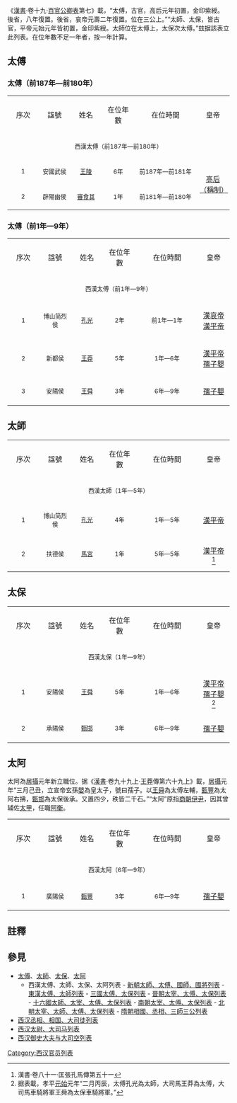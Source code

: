 《[[漢書|漢書]]·卷十九·[[百官公卿表|百官公卿表]]第七》載，“太傅，古官，高后元年初置，金印紫綬。後省，八年復置。後省，哀帝元壽二年復置。位在三公上。”“太師、太保，皆古官，平帝元始元年皆初置，金印紫綬。太師位在太傅上，太保次太傅。”玆据該表立此列表。在位年數不足一年者，按一年計算。

==太傅==
===太傅（前187年—前180年）===
{| cellpadding="4" cellspacing="0" style="margin: 0 0 1em 1em; border:1px solid #cccccc; text-align:center; empty-cells:show; border-collapse:collapse;" border="1"
|- bgcolor="#F2F2F2"
| width="70" align ="center"|序次 || width="70" align ="center"|諡號 || width="70" align ="center"|姓名 || width="75" align ="center"|在位年數 || width="160" align ="center"|在位時間 || width="70" align ="center"|皇帝
|-
| align ="center" colspan="6" bgcolor="#EFECD1"| <small>西漢太傅（前187年—前180年）</small> 
|-
| align ="center"| <small>1 </small>||<small>安國武侯</small>||<small>  [[王陵_(西汉右丞相)|王陵]]  </small>||<small>6年</small>||<small> 前187年—前181年</small> ||rowspan=2|[[呂雉|高后（稱制）]]
|-
| align ="center"| <small>2 </small>||<small>辟陽幽侯</small>||<small>  [[審食其|審食其]]  </small>||<small>1年</small>||<small> 前181年—前180年</small>
|}

===太傅（前1年—9年）===
{| cellpadding="4" cellspacing="0" style="margin: 0 0 1em 1em; border:1px solid #cccccc; text-align:center; empty-cells:show; border-collapse:collapse;" border="1"
|- bgcolor="#F2F2F2"
| width="70" align ="center"|序次 || width="70" align ="center"|諡號 || width="70" align ="center"|姓名 || width="75" align ="center"|在位年數 || width="160" align ="center"|在位時間 || width="70" align ="center"|皇帝
|-
| align ="center" colspan="6" bgcolor="#EFECD1"| <small>西漢太傅（前1年—9年）</small> 
|-
| align ="center"| <small>1 </small>||<small>博山简烈侯</small>||<small>  [[孔光|孔光]]  </small>||<small>2年</small>||<small> 前1年—1年</small> ||[[漢哀帝|漢哀帝]]<br>[[漢平帝|漢平帝]]
|-
| align ="center"| <small>2 </small>||<small>新都侯</small>||<small>  [[王莽|王莽]]  </small>||<small>5年</small>||<small> 1年—6年</small> ||[[漢平帝|漢平帝]]<br>[[孺子嬰|孺子嬰]]
|-
| align ="center"| <small>3 </small>||<small>安陽侯</small>||<small>  [[王舜_(西汉)|王舜]]  </small>||<small>3年</small>||<small> 6年—9年</small> ||[[孺子嬰|孺子嬰]]
|}

==太師==

{| cellpadding="4" cellspacing="0" style="margin: 0 0 1em 1em; border:1px solid #cccccc; text-align:center; empty-cells:show; border-collapse:collapse;" border="1"
|- bgcolor="#F2F2F2"
| width="70" align ="center"|序次 || width="70" align ="center"|諡號 || width="70" align ="center"|姓名 || width="75" align ="center"|在位年數 || width="160" align ="center"|在位時間 || width="70" align ="center"|皇帝
|-
| align ="center" colspan="6" bgcolor="#EFECD1"| <small>西漢太師（1年—5年）</small> 
|-
| align ="center"| <small>1 </small>||<small>博山简烈侯</small>||<small>  [[孔光|孔光]]  </small>||<small>4年</small>||<small> 1年—5年</small> ||[[漢平帝|漢平帝]]
|-
| align ="center"| <small>2 </small>||<small>扶德侯</small>||<small>  [[馬宮|馬宮]]  </small>||<small>1年</small>||<small> 5年—5年</small> ||[[漢平帝|漢平帝]]<ref>漢書‧卷八十一‧匡張孔馬傳第五十一</ref>
|}

==太保==

{| cellpadding="4" cellspacing="0" style="margin: 0 0 1em 1em; border:1px solid #cccccc; text-align:center; empty-cells:show; border-collapse:collapse;" border="1"
|- bgcolor="#F2F2F2"
| width="70" align ="center"|序次 || width="70" align ="center"|諡號 || width="70" align ="center"|姓名 || width="75" align ="center"|在位年數 || width="160" align ="center"|在位時間 || width="70" align ="center"|皇帝
|-
| align ="center" colspan="6" bgcolor="#EFECD1"| <small>西漢太保（1年—9年）</small> 
|-
| align ="center"| <small>1 </small>||<small>安陽侯</small>||<small>  [[王舜_(西汉)|王舜]]  </small>||<small>5年</small>||<small> 1年—6年</small> ||[[漢平帝|漢平帝]]<br>[[孺子嬰|孺子嬰]]<ref>据表載，孝平[[元始_(西汉)|元始]]元年“二月丙辰，太傅孔光為太師，大司馬王莽為太傅，大司馬車騎將軍王舜為太保車騎將軍。”</ref>
|-
| align ="center"| <small>2 </small>||<small>承陽侯</small>||<small>  [[甄邯|甄邯]]  </small>||<small>3年</small>||<small> 6年—9年</small> ||[[孺子嬰|孺子嬰]]
|}

==太阿==
太阿為[[居攝|居攝]]元年新立職位。据《[[漢書|漢書]]·卷九十九上·[[王莽|王莽]]傳第六十九上》載，[[居攝|居攝]]元年“三月己丑，立宣帝玄孫[[劉嬰|嬰]]為皇太子，號曰孺子。以[[王舜_(西汉)|王舜]]為太傅左輔，[[甄豐|甄豐]]為太阿右拂，[[甄邯|甄邯]]為太保後承。又置四少，秩皆二千石。”“太阿”原指[[商朝|商朝]][[伊尹|伊尹]]，因其曾辅佐[[太甲|太甲]]，任職[[阿衡|阿衡]]。

{| cellpadding="4" cellspacing="0" style="margin: 0 0 1em 1em; border:1px solid #cccccc; text-align:center; empty-cells:show; border-collapse:collapse;" border="1"
|- bgcolor="#F2F2F2"
| width="70" align ="center"|序次 || width="70" align ="center"|諡號 || width="70" align ="center"|姓名 || width="75" align ="center"|在位年數 || width="160" align ="center"|在位時間 || width="70" align ="center"|皇帝
|-
| align ="center" colspan="6" bgcolor="#EFECD1"| <small>西漢太阿（6年—9年）</small> 
|-
| align ="center"| <small>1 </small>||<small>廣陽侯</small>||<small>  [[甄豐|甄豐]]  </small>||<small>3年</small>||<small> 6年—9年</small> ||[[孺子嬰|孺子嬰]]
|}

==註釋==
{{reflist}}
==參見==
*[[太傅|太傅]]、[[太師|太師]]、[[太保|太保]]、[[太阿|太阿]]
**西漢太傅、太師、太保、太阿列表 - [[新朝十一公列表|新朝太師、太傅、國師、國將列表]] - [[東漢太傅、太師列表|東漢太傅、太師列表]] - [[三國太傅、太保列表|三國太傅、太保列表]] - [[晉朝太宰、太傅、太保列表|晉朝太宰、太傅、太保列表]] - [[十六國太師、太宰、太傅、太保列表|十六國太師、太宰、太傅、太保列表]] - [[南朝太宰、太傅、太保列表|南朝太宰、太傅、太保列表]] - [[北朝太宰、太師、太傅、太保列表|北朝太宰、太師、太傅、太保列表]] - [[隋朝相國、丞相、三師三公列表|隋朝相國、丞相、三師三公列表]]
*[[西汉丞相、相国、大司徒列表|西汉丞相、相国、大司徒列表]]
*[[西汉太尉、大司马列表|西汉太尉、大司马列表]]
*[[西汉御史大夫与大司空列表|西汉御史大夫与大司空列表]]

{{西汉上公}}

[[Category:西汉官员列表|Category:西汉官员列表]]